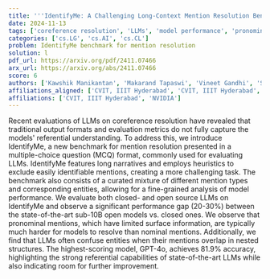 ```yaml
---
title: '''IdentifyMe: A Challenging Long-Context Mention Resolution Benchmark'''
date: 2024-11-13
tags: ['coreference resolution', 'LLMs', 'model performance', 'pronominal mentions', 'nominal mentions', 'multiple-choice question format', 'nested structures', 'long narratives', 'mention resolution', 'evaluation metrics']
categories: ['cs.LG', 'cs.AI', 'cs.CL']
problem: IdentifyMe benchmark for mention resolution
solution: l
pdf_url: https://arxiv.org/pdf/2411.07466
arx_url: https://arxiv.org/abs/2411.07466
score: 6
authors: ['Kawshik Manikantan', 'Makarand Tapaswi', 'Vineet Gandhi', 'Shubham Toshniwal']
affiliations_aligned: ['CVIT, IIIT Hyderabad', 'CVIT, IIIT Hyderabad', 'CVIT, IIIT Hyderabad', 'NVIDIA']
affiliations: ['CVIT, IIIT Hyderabad', 'NVIDIA']
---
```



Recent evaluations of LLMs on coreference resolution have revealed that traditional output formats and evaluation metrics do not fully capture the models' referential understanding. To address this, we introduce IdentifyMe, a new benchmark for mention resolution presented in a multiple-choice question (MCQ) format, commonly used for evaluating LLMs. IdentifyMe features long narratives and employs heuristics to exclude easily identifiable mentions, creating a more challenging task. The benchmark also consists of a curated mixture of different mention types and corresponding entities, allowing for a fine-grained analysis of model performance. We evaluate both closed- and open source LLMs on IdentifyMe and observe a significant performance gap (20-30%) between the state-of-the-art sub-10B open models vs. closed ones. We observe that pronominal mentions, which have limited surface information, are typically much harder for models to resolve than nominal mentions. Additionally, we find that LLMs often confuse entities when their mentions overlap in nested structures. The highest-scoring model, GPT-4o, achieves 81.9% accuracy, highlighting the strong referential capabilities of state-of-the-art LLMs while also indicating room for further improvement.